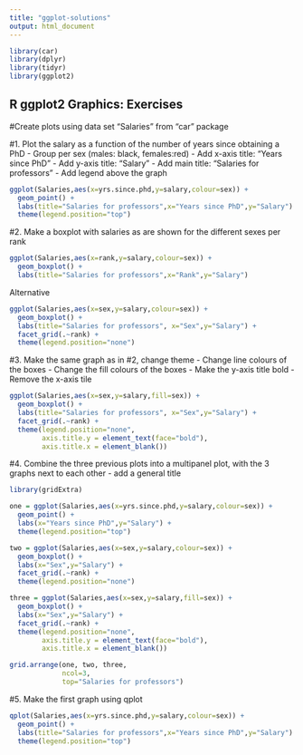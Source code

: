 ```yaml
---
title: "ggplot-solutions"
output: html_document
---
```


```r
library(car)
library(dplyr)
library(tidyr)
library(ggplot2)
```

## R ggplot2 Graphics: Exercises

#Create plots using data set "Salaries" from "car" package

#1. Plot the salary as a function of the number of years since obtaining a PhD
  - Group per sex (males: black, females:red) 
  - Add x-axis title: "Years since PhD"
  - Add y-axis title: "Salary"
  - Add main title: "Salaries for professors"
  - Add legend above the graph 
  
```r
ggplot(Salaries,aes(x=yrs.since.phd,y=salary,colour=sex)) +
  geom_point() +
  labs(title="Salaries for professors",x="Years since PhD",y="Salary") +
  theme(legend.position="top")
```
  

#2. Make a boxplot with salaries as are shown for the different sexes per rank


```r
ggplot(Salaries,aes(x=rank,y=salary,colour=sex)) +
  geom_boxplot() +
  labs(title="Salaries for professors",x="Rank",y="Salary")
```

Alternative
```r
ggplot(Salaries,aes(x=sex,y=salary,colour=sex)) +
  geom_boxplot() +
  labs(title="Salaries for professors", x="Sex",y="Salary") +
  facet_grid(.~rank) + 
  theme(legend.position="none")
```


#3. Make the same graph as in #2, change theme
- Change line colours of the boxes
- Change the fill colours of the boxes
- Make the y-axis title bold
- Remove the x-axis tile

```r
ggplot(Salaries,aes(x=sex,y=salary,fill=sex)) +
  geom_boxplot() +
  labs(title="Salaries for professors", x="Sex",y="Salary") +
  facet_grid(.~rank) + 
  theme(legend.position="none",
        axis.title.y = element_text(face="bold"),
        axis.title.x = element_blank())
```

#4. Combine the three previous plots into a multipanel plot, with the 3 graphs next to each other
- add a general title
```r
library(gridExtra)

one = ggplot(Salaries,aes(x=yrs.since.phd,y=salary,colour=sex)) +
  geom_point() +
  labs(x="Years since PhD",y="Salary") +
  theme(legend.position="top")

two = ggplot(Salaries,aes(x=sex,y=salary,colour=sex)) +
  geom_boxplot() +
  labs(x="Sex",y="Salary") +
  facet_grid(.~rank) + 
  theme(legend.position="none")

three = ggplot(Salaries,aes(x=sex,y=salary,fill=sex)) +
  geom_boxplot() +
  labs(x="Sex",y="Salary") +
  facet_grid(.~rank) + 
  theme(legend.position="none",
        axis.title.y = element_text(face="bold"),
        axis.title.x = element_blank())

grid.arrange(one, two, three,
             ncol=3,
             top="Salaries for professors")


```




#5. Make the first graph using qplot
```r
qplot(Salaries,aes(x=yrs.since.phd,y=salary,colour=sex)) +
  geom_point() +
  labs(title="Salaries for professors",x="Years since PhD",y="Salary") +
  theme(legend.position="top")
```
